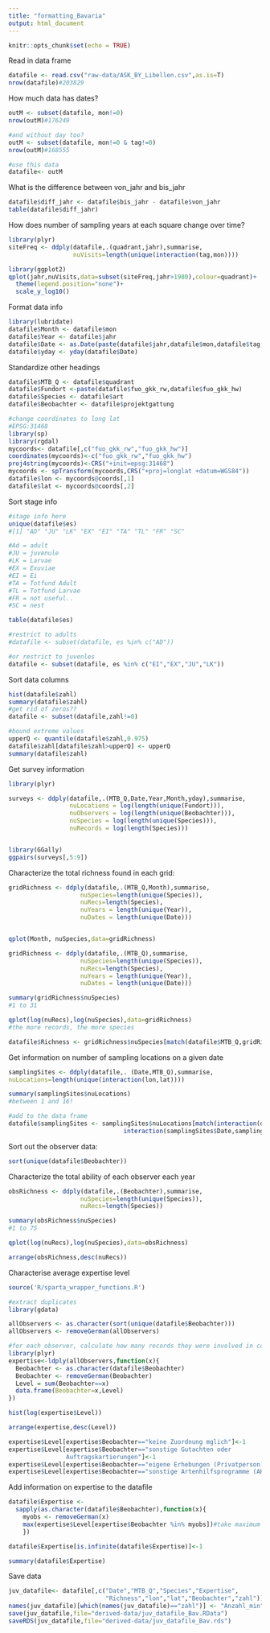 ```yaml
---
title: "formatting_Bavaria"
output: html_document
---
```


```r

knitr::opts_chunk$set(echo = TRUE)

```

Read in data frame

```r

datafile <- read.csv("raw-data/ASK_BY_Libellen.csv",as.is=T)
nrow(datafile)#203829

```

How much data has dates?

```r

outM <- subset(datafile, mon!=0)
nrow(outM)#176249

#and without day too?
outM <- subset(datafile, mon!=0 & tag!=0)
nrow(outM)#168555

#use this data
datafile<- outM

```

What is the difference between von_jahr and bis_jahr

```r

datafile$diff_jahr <- datafile$bis_jahr - datafile$von_jahr
table(datafile$diff_jahr)

```

How does number of sampling years at each square change over time?

```r

library(plyr)
siteFreq <- ddply(datafile,.(quadrant,jahr),summarise,
                  nuVisits=length(unique(interaction(tag,mon))))

library(ggplot2)
qplot(jahr,nuVisits,data=subset(siteFreq,jahr>1980),colour=quadrant)+
  theme(legend.position="none")+
  scale_y_log10()

```

Format data info

```r

library(lubridate)
datafile$Month <- datafile$mon
datafile$Year <- datafile$jahr
datafile$Date <- as.Date(paste(datafile$jahr,datafile$mon,datafile$tag,sep="-"))
datafile$yday <- yday(datafile$Date)

```

Standardize other headings

```r

datafile$MTB_Q <- datafile$quadrant
datafile$Fundort <-paste(datafile$fuo_gkk_rw,datafile$fuo_gkk_hw)
datafile$Species <- datafile$art
datafile$Beobachter <- datafile$projektgattung 

#change coordinates to long lat
#EPSG:31468
library(sp)
library(rgdal)
mycoords<- datafile[,c("fuo_gkk_rw","fuo_gkk_hw")]
coordinates(mycoords)<-c("fuo_gkk_rw","fuo_gkk_hw")
proj4string(mycoords)<-CRS("+init=epsg:31468")
mycoords <- spTransform(mycoords,CRS("+proj=longlat +datum=WGS84"))
datafile$lon <- mycoords@coords[,1]
datafile$lat <- mycoords@coords[,2]

```


Sort stage info
```r

#stage info here
unique(datafile$es)
#[1] "AD" "JU" "LK" "EX" "EI" "TA" "TL" "FR" "SC"

#Ad = adult
#JU = juvenule
#LK = Larvae
#EX = Exuviae
#EI = Ei
#TA = Totfund Adult
#TL = Totfund Larvae
#FR = not useful..
#SC = nest

table(datafile$es)

#restrict to adults
#datafile <- subset(datafile, es %in% c("AD"))

#or restrict to juvenles
datafile <- subset(datafile, es %in% c("EI","EX","JU","LK"))


```


Sort data columns

```r

hist(datafile$zahl)
summary(datafile$zahl)
#get rid of zeros??
datafile <- subset(datafile,zahl!=0)

#bound extreme values
upperQ <- quantile(datafile$zahl,0.975)
datafile$zahl[datafile$zahl>upperQ] <- upperQ 
summary(datafile$zahl)

```

Get survey information

```r

library(plyr)

surveys <- ddply(datafile,.(MTB_Q,Date,Year,Month,yday),summarise,
                 nuLocations = log(length(unique(Fundort))),
                 nuObservers = log(length(unique(Beobachter))),
                 nuSpecies = log(length(unique(Species))),
                 nuRecords = log(length(Species)))


library(GGally)
ggpairs(surveys[,5:9])

```

Characterize the total richness found in each grid:

```r


gridRichness <- ddply(datafile,.(MTB_Q,Month),summarise,
                    nuSpecies=length(unique(Species)),
                    nuRecs=length(Species),
                    nuYears = length(unique(Year)),
                    nuDates = length(unique(Date)))


qplot(Month, nuSpecies,data=gridRichness)

gridRichness <- ddply(datafile,.(MTB_Q),summarise,
                    nuSpecies=length(unique(Species)),
                    nuRecs=length(Species),
                    nuYears = length(unique(Year)),
                    nuDates = length(unique(Date)))

summary(gridRichness$nuSpecies)
#1 to 31

qplot(log(nuRecs),log(nuSpecies),data=gridRichness)
#the more records, the more species

datafile$Richness <- gridRichness$nuSpecies[match(datafile$MTB_Q,gridRichness$MTB_Q)]

```


Get information on number of sampling locations on a given date

```r

samplingSites <- ddply(datafile,. (Date,MTB_Q),summarise,
nuLocations=length(unique(interaction(lon,lat))))

summary(samplingSites$nuLocations)
#between 1 and 16!

#add to the data frame
datafile$samplingSites <- samplingSites$nuLocations[match(interaction(datafile$Date,datafile$MTB_Q),
                                interaction(samplingSites$Date,samplingSites$MTB_Q))]

```

Sort out the observer data:

```r

sort(unique(datafile$Beobachter))

```

Characterize the total ability of each observer each year

```r

obsRichness <- ddply(datafile,.(Beobachter),summarise,
                    nuSpecies=length(unique(Species)),
                    nuRecs=length(Species))

summary(obsRichness$nuSpecies)
#1 to 75

qplot(log(nuRecs),log(nuSpecies),data=obsRichness)

arrange(obsRichness,desc(nuRecs))

```

Characterise average expertise level

```r

source('R/sparta_wrapper_functions.R')

#extract duplicates
library(gdata)

allObservers <- as.character(sort(unique(datafile$Beobachter)))
allObservers <- removeGerman(allObservers)

#for each observer, calculate how many records they were involved in collecting
library(plyr)
expertise<-ldply(allObservers,function(x){
  Beobachter <- as.character(datafile$Beobachter)
  Beobachter <- removeGerman(Beobachter)
  Level = sum(Beobachter==x)
  data.frame(Beobachter=x,Level)
})

hist(log(expertise$Level))  

arrange(expertise,desc(Level))

expertise$Level[expertise$Beobachter=="keine Zuordnung mglich"]<-1
expertise$Level[expertise$Beobachter=="sonstige Gutachten oder 
                Auftragskartierungen"]<-1
expertise$Level[expertise$Beobachter=="eigene Erhebungen (Privatperson)"]<-1
expertise$Level[expertise$Beobachter=="sonstige Artenhilfsprogramme (AHP)"]<-1

```

Add information on expertise to the datafile

```r

datafile$Expertise <-
  sapply(as.character(datafile$Beobachter),function(x){
    myobs <- removeGerman(x)
    max(expertise$Level[expertise$Beobachter %in% myobs])#take maximum level when there is a group of observers
    })

datafile$Expertise[is.infinite(datafile$Expertise)]<-1

summary(datafile$Expertise)

```


Save data

```r

juv_datafile<- datafile[,c("Date","MTB_Q","Species","Expertise",
                           "Richness","lon","lat","Beobachter","zahl")]
names(juv_datafile)[which(names(juv_datafile)=="zahl")] <- "Anzahl_min"
save(juv_datafile,file="derived-data/juv_datafile_Bav.RData")
saveRDS(juv_datafile,file="derived-data/juv_datafile_Bav.rds")

```

